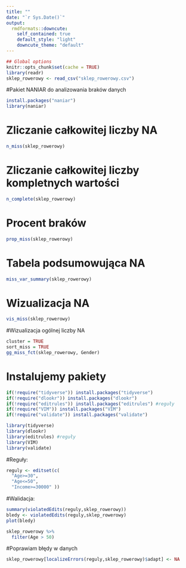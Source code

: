 ```yaml
---
title: ""
date: "`r Sys.Date()`"
output:
  rmdformats::downcute:
    self_contained: true
    default_style: "light"
    downcute_theme: "default"
---
```



```r
## Global options
knitr::opts_chunk$set(cache = TRUE)
library(readr)
sklep_rowerowy <- read_csv("sklep_rowerowy.csv")
```


#Pakiet NANIAR do analizowania braków danych
```r
install.packages("naniar")
library(naniar)
```

# Zliczanie całkowitej liczby NA
```r
n_miss(sklep_rowerowy)
```
# Zliczanie całkowitej liczby kompletnych wartości
```r
n_complete(sklep_rowerowy)
``` 

# Procent braków
```r
prop_miss(sklep_rowerowy)
```
# Tabela podsumowująca NA
```r
miss_var_summary(sklep_rowerowy)
```

# Wizualizacja NA
```r
vis_miss(sklep_rowerowy)
```


#Wizualizacja ogólnej liczby NA

```r
cluster = TRUE
sort_miss = TRUE 
gg_miss_fct(sklep_rowerowy, Gender)
```


# Instalujemy pakiety
```r
if(!require("tidyverse")) install.packages("tidyverse")
if(!require("dlookr")) install.packages("dlookr")
if(!require("editrules")) install.packages("editrules") #reguły 
if(!require("VIM")) install.packages("VIM")
if(!require("validate")) install.packages("validate")

library(tidyverse)
library(dlookr)
library(editrules) #reguły
library(VIM)
library(validate)
```

#Reguły:
```r
reguly <- editset(c( 
  "Age>=30",
  "Age<=50",
  "Income>=30000" ))
```

#Walidacja:
```r
summary(violatedEdits(reguly,sklep_rowerowy))
bledy <- violatedEdits(reguly,sklep_rowerowy)
plot(bledy)

sklep_rowerowy %>% 
  filter(Age > 50)
```

#Poprawiam błędy w danych
```r
sklep_rowerowy[localizeErrors(reguly,sklep_rowerowy)$adapt] <- NA
```

